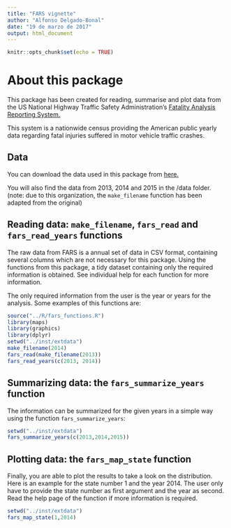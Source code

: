 ```yaml
---
title: "FARS vignette"
author: "Alfonso Delgado-Bonal"
date: "19 de marzo de 2017"
output: html_document
---
```


```r
knitr::opts_chunk$set(echo = TRUE)
```

# About this package

This package has been created for reading, summarise and plot data from the US National Highway Traffic Safety Administration's [Fatality Analysis Reporting System.](https://www.nhtsa.gov/research-data/fatality-analysis-reporting-system-fars)

This system is a nationwide census providing the American public yearly data regarding fatal injuries suffered in motor vehicle traffic crashes. 


## Data

You can download the data used in this package from [here.](https://www.nhtsa.gov/research-data/fatality-analysis-reporting-system-fars)

You will also find the data from 2013, 2014 and 2015 in the /data folder. (note: due to this organization, the `make_filename` function has been adapted from the original)


## Reading data: `make_filename`, `fars_read` and `fars_read_years` functions

The raw data from FARS is a annual set of data in CSV format, containing several columns which are not necessary for this package. Using the functions from this package, a tidy dataset containing only the required information is obtained. See individual help for each function for more information. 

The only required information from the user is the year or years for the analysis. Some examples of this functions are:

```r
source("../R/fars_functions.R")
library(maps)
library(graphics)
library(dplyr)
setwd("../inst/extdata")
make_filename(2014)
fars_read(make_filename(2013))
fars_read_years(c(2013, 2014))
```




## Summarizing data: the `fars_summarize_years` function

The information can be summarized for the given years in a simple way using the function `fars_summarize_years`:

```r
setwd("../inst/extdata")
fars_summarize_years(c(2013,2014,2015))
```



## Plotting data: the `fars_map_state` function

Finally, you are able to plot the results to take a look on the distribution. Here is an example for the state number 1 and the year 2014. The user only have to provide the state number as first argument and the year as second. Read the help page of the function if more information is required. 


```r
setwd("../inst/extdata")
fars_map_state(1,2014)
```
